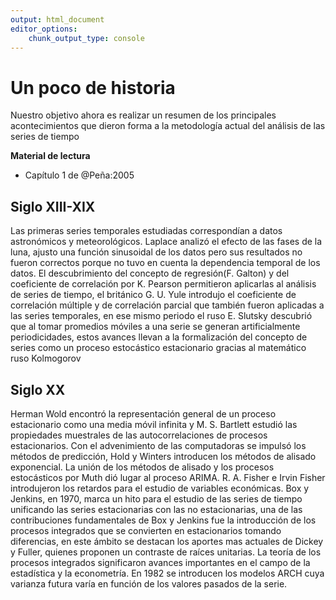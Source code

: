 ---
output: html_document
editor_options:
    chunk_output_type: console
---

# Un poco de historia

Nuestro objetivo ahora es realizar un resumen de los principales acontecimientos que dieron forma a la metodología actual del análisis de las series de tiempo

**Material de lectura**

-   Capítulo 1 de @Peña:2005

## Siglo XIII-XIX

Las primeras series temporales estudiadas correspondían a datos astronómicos y meteorológicos.
Laplace analizó el efecto de las fases de la luna, ajusto una función sinusoidal de los datos pero sus resultados no fueron correctos porque no tuvo en cuenta la dependencia temporal de los datos.
El descubrimiento del concepto de regresión(F. Galton) y del coeficiente de correlación por K.
Pearson permitieron aplicarlas al análisis de series de tiempo, el británico G.
U. Yule introdujo el coeficiente de correlación múltiple y de correlación parcial que también fueron aplicadas a las series temporales, en ese mismo periodo el ruso E.
Slutsky descubrió que al tomar promedios móviles a una serie se generan artificialmente periodicidades, estos avances llevan a la formalización del concepto de series como un proceso estocástico estacionario gracias al matemático ruso Kolmogorov

## Siglo XX

Herman Wold encontró la representación general de un proceso estacionario como una media móvil infinita y M.
S. Bartlett estudió las propiedades muestrales de las autocorrelaciones de procesos estacionarios.
Con el advenimiento de las computadoras se impulsó los métodos de predicción, Hold y Winters introducen los métodos de alisado exponencial.
La unión de los métodos de alisado y los procesos estocásticos por Muth dió lugar al proceso ARIMA.
R. A. Fisher e Irvin Fisher introdujeron los retardos para el estudio de variables económicas.
Box y Jenkins, en 1970, marca un hito para el estudio de las series de tiempo unificando las series estacionarias con las no estacionarias, una de las contribuciones fundamentales de Box y Jenkins fue la introducción de los procesos integrados que se convierten en estacionarios tomando diferencias, en este ámbito se destacan los aportes mas actuales de Dickey y Fuller, quienes proponen un contraste de raíces unitarias.
La teoría de los procesos integrados significaron avances importantes en el campo de la estadística y la econometría.
En 1982 se introducen los modelos ARCH cuya varianza futura varía en función de los valores pasados de la serie.
